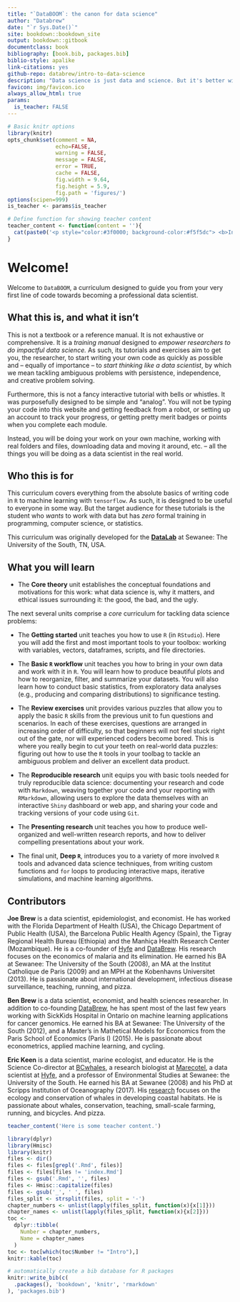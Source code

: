 ```yaml
--- 
title: "`DataBOOM`: the canon for data science"
author: "Databrew"
date: "`r Sys.Date()`"
site: bookdown::bookdown_site
output: bookdown::gitbook
documentclass: book
bibliography: [book.bib, packages.bib]
biblio-style: apalike
link-citations: yes
github-repo: databrew/intro-to-data-science
description: "Data science is just data and science. But it's better with pizza."
favicon: img/favicon.ico
always_allow_html: true
params:
  is_teacher: FALSE
---
```


```r
# Basic knitr options
library(knitr)
opts_chunk$set(comment = NA, 
               echo=FALSE,
               warning = FALSE, 
               message = FALSE, 
               error = TRUE, 
               cache = FALSE,
               fig.width = 9.64,
               fig.height = 5.9,
               fig.path = 'figures/')
options(scipen=999)
is_teacher <- params$is_teacher

```

```r
# Define function for showing teacher content
teacher_content <- function(content = ''){
  cat(paste0('<p style="color:#3f0000; background-color:#f5f5dc"> <b>Instructor tip!</b><br>', content, '</p>'))
}
```

# Welcome!

Welcome to  ``DataBOOM``, a curriculum designed to guide you from your very first line of code towards becoming a professional data scientist. 


## What this is, and what it isn't {-}

This is not a textbook or a reference manual. It is not exhaustive or comprehensive. It is a *training manual* designed to *empower researchers to do impactful data science.* As such, its tutorials and exercises aim to get you, the researcher, to start writing your own code as quickly as possible and -- equally of importance -- to *start thinking like a data scientist*, by which we mean tackling ambiguous problems with persistence, independence, and creative problem solving.  

Furthermore, this is not a fancy interactive tutorial with bells or whistles. It was purposefully designed to be simple and "analog". You will not be typing your code into this website and getting feedback from a robot, or setting up an account to track your progress, or getting pretty merit badges or points when you complete each module.  

Instead, you will be doing your work on your own machine, working with real folders and files, downloading data and moving it around, etc. -- all the things you will be doing as a data scientist in the real world.


## Who this is for {-}

This curriculum covers everything from the absolute basics of writing code in `R` to machine learning with `tensorflow`. As such, it is designed to be useful to everyone in some way. But the target audience for these tutorials is the student who *wants* to work with data but has *zero* formal training in programming, computer science, or statistics.  

This curriculum was originally developed for the [**DataLab**](www.new.sewanee.edu/sewanee-datalab) at Sewanee: The University of the South, TN, USA.


## What you will learn {-}

- The **Core theory** unit establishes the conceptual foundations and motivations for this work: what data science is, why it matters, and ethical issues surrounding it: the good, the bad, and the ugly.


The next several units comprise a *core* curriculum for tackling data science problems:  

- The **Getting started** unit teaches you how to use `R` (in `RStudio`). Here you will add the first and most important tools to your toolbox: working with variables, vectors, dataframes, scripts, and file directories.  

- The **Basic `R` workflow** unit teaches you how to bring in your own data and work with it in `R`. You will learn how to produce beautiful plots and how to reorganize, filter, and summarize your datasets. You will also learn how to conduct basic statistics, from exploratory data analyses (e.g., producing and comparing distributions) to significance testing.  

- The **Review exercises** unit provides various puzzles that allow you to apply the basic `R` skills from the previous unit to fun questions and scenarios. In each of these exercises, questions are arranged in increasing order of difficulty, so that beginners will not feel stuck right out of the gate, nor will experienced coders become bored. This is where you really begin to cut your teeth on real-world data puzzles: figuring out how to use the `R` tools in your toolbag to tackle an ambiguous problem and deliver an excellent data product.  

- The **Reproducible research** unit equips you with basic tools needed for truly reproducible data science: documenting your research and code with `Markdown`, weaving together your code and your reporting with `RMarkdown`, 
allowing users to explore the data themselves with an interactive `Shiny` dashboard or web app, and sharing your code and tracking versions of your code using `Git`.  

- The **Presenting research** unit teaches you how to produce well-organized and well-written research reports, and how to deliver compelling presentations about your work.  

- The final unit, **Deep `R`**, introduces you to a variety of more involved `R` tools and advanced data science techniques, from writing custom functions and `for` loops to producing interactive maps, iterative simulations, and machine learning algorithms.  


## Contributors {-}

**Joe Brew** is a data scientist, epidemiologist, and economist. He has worked with the Florida Department of Health (USA), the Chicago Department of Public Health (USA), the Barcelona Public Health Agency (Spain), the Tigray Regional Health Bureau (Ethiopia) and the Manhiça Health Research Center (Mozambique). He is a co-founder of [Hyfe](www.hyfe.ai) and [DataBrew](www.databrew.cc). His research focuses on the economics of malaria and its elimination. He earned his BA at Sewanee: The University of the South (2008), an MA at the Institut Catholique de Paris (2009) and an MPH at the Kobenhavns Universitet (2013). He is passionate about international development, infectious disease surveillance, teaching, running, and pizza.  

**Ben Brew** is a data scientist, economist, and health sciences researcher. In addition to co-founding [DataBrew](www.databrew.cc), he has spent most of the last few years working with SickKids Hospital in Ontario on machine learning applications for cancer genomics. He earned his BA at Sewanee: The University of the South (2012), and a Master's in Mathetical Models for Economics from the Paris School of Economics (Paris I) (2015). He is passionate about econometrics, applied machine learning, and cycling.


**Eric Keen** is a data scientist, marine ecologist, and educator. He is the Science Co-director at [BCwhales](www.bcwhales.org), a research biologist at [Marecotel](www.marecotel.org), a data scientist at [Hyfe](www.hyfe.ai), and a professor of Environmental Studies at Sewanee: the University of the South. He earned his BA at Sewanee (2008) and his PhD at Scripps Institution of Oceanography (2017). His [research](https://scholar.google.com/citations?hl=en&user=SrLDYrEAAAAJ&view_op=list_works&sortby=pubdate) focuses on the ecology and conservation of whales in developing coastal habitats. He is passionate about whales, conservation, teaching, small-scale farming, running, and bicycles. And pizza.  






```r
teacher_content('Here is some teacher content.')
```



```r
library(dplyr)
library(Hmisc)
library(knitr)
files <- dir()
files <- files[grepl('.Rmd', files)]
files <- files[files != 'index.Rmd']
files <- gsub('.Rmd', '', files)
files <- Hmisc::capitalize(files)
files <- gsub('_', ' ', files)
files_split <- strsplit(files, split = '-')
chapter_numbers <- unlist(lapply(files_split, function(x){x[1]}))
chapter_names <- unlist(lapply(files_split, function(x){x[2]}))
toc <-
  dplyr::tibble(
    Number = chapter_numbers,
    Name = chapter_names
  )
toc <- toc[which(toc$Number != "Intro"),]
knitr::kable(toc)
```

```r
# automatically create a bib database for R packages
knitr::write_bib(c(
  .packages(), 'bookdown', 'knitr', 'rmarkdown'
), 'packages.bib')
```
